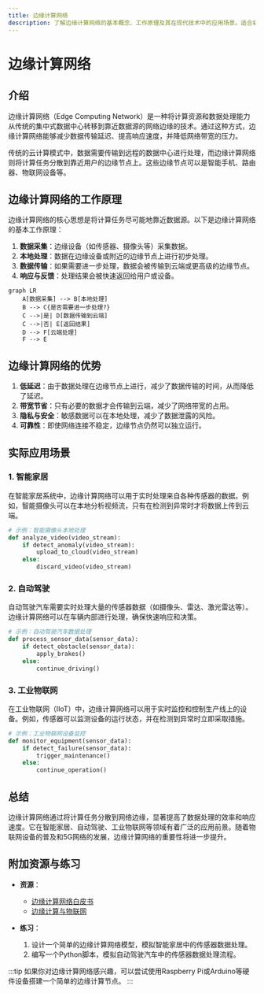 ```yaml
---
title: 边缘计算网络
description: 了解边缘计算网络的基本概念、工作原理及其在现代技术中的应用场景。适合初学者学习。
---
```


# 边缘计算网络

## 介绍

边缘计算网络（Edge Computing Network）是一种将计算资源和数据处理能力从传统的集中式数据中心转移到靠近数据源的网络边缘的技术。通过这种方式，边缘计算网络能够减少数据传输延迟、提高响应速度，并降低网络带宽的压力。

传统的云计算模式中，数据需要传输到远程的数据中心进行处理，而边缘计算网络则将计算任务分散到靠近用户的边缘节点上。这些边缘节点可以是智能手机、路由器、物联网设备等。

## 边缘计算网络的工作原理

边缘计算网络的核心思想是将计算任务尽可能地靠近数据源。以下是边缘计算网络的基本工作原理：

1. **数据采集**：边缘设备（如传感器、摄像头等）采集数据。
2. **本地处理**：数据在边缘设备或附近的边缘节点上进行初步处理。
3. **数据传输**：如果需要进一步处理，数据会被传输到云端或更高级的边缘节点。
4. **响应与反馈**：处理结果会被快速返回给用户或设备。

```mermaid
graph LR
    A[数据采集] --> B[本地处理]
    B --> C{是否需要进一步处理?}
    C -->|是| D[数据传输到云端]
    C -->|否| E[返回结果]
    D --> F[云端处理]
    F --> E
```

## 边缘计算网络的优势

1. **低延迟**：由于数据处理在边缘节点上进行，减少了数据传输的时间，从而降低了延迟。
2. **带宽节省**：只有必要的数据才会传输到云端，减少了网络带宽的占用。
3. **隐私与安全**：敏感数据可以在本地处理，减少了数据泄露的风险。
4. **可靠性**：即使网络连接不稳定，边缘节点仍然可以独立运行。

## 实际应用场景

### 1. 智能家居

在智能家居系统中，边缘计算网络可以用于实时处理来自各种传感器的数据。例如，智能摄像头可以在本地分析视频流，只有在检测到异常时才将数据上传到云端。

```python
# 示例：智能摄像头本地处理
def analyze_video(video_stream):
    if detect_anomaly(video_stream):
        upload_to_cloud(video_stream)
    else:
        discard_video(video_stream)
```

### 2. 自动驾驶

自动驾驶汽车需要实时处理大量的传感器数据（如摄像头、雷达、激光雷达等）。边缘计算网络可以在车辆内部进行处理，确保快速响应和决策。

```python
# 示例：自动驾驶汽车数据处理
def process_sensor_data(sensor_data):
    if detect_obstacle(sensor_data):
        apply_brakes()
    else:
        continue_driving()
```

### 3. 工业物联网

在工业物联网（IIoT）中，边缘计算网络可以用于实时监控和控制生产线上的设备。例如，传感器可以监测设备的运行状态，并在检测到异常时立即采取措施。

```python
# 示例：工业物联网设备监控
def monitor_equipment(sensor_data):
    if detect_failure(sensor_data):
        trigger_maintenance()
    else:
        continue_operation()
```

## 总结

边缘计算网络通过将计算任务分散到网络边缘，显著提高了数据处理的效率和响应速度。它在智能家居、自动驾驶、工业物联网等领域有着广泛的应用前景。随着物联网设备的普及和5G网络的发展，边缘计算网络的重要性将进一步提升。

## 附加资源与练习

- **资源**：
  - [边缘计算网络白皮书](https://example.com/edge-computing-whitepaper)
  - [边缘计算与物联网](https://example.com/edge-iot)

- **练习**：
  1. 设计一个简单的边缘计算网络模型，模拟智能家居中的传感器数据处理。
  2. 编写一个Python脚本，模拟自动驾驶汽车中的传感器数据处理流程。

:::tip
如果你对边缘计算网络感兴趣，可以尝试使用Raspberry Pi或Arduino等硬件设备搭建一个简单的边缘计算节点。
:::